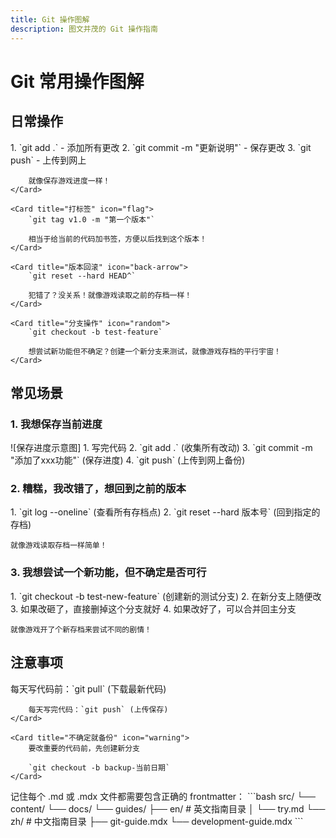 ```yaml
---
title: Git 操作图解
description: 图文并茂的 Git 操作指南
---
```



# Git 常用操作图解

## 日常操作

<CardGrid stagger>
	<Card title="保存更改" icon="pencil">
		1. `git add .` - 添加所有更改
		2. `git commit -m "更新说明"` - 保存更改
		3. `git push` - 上传到网上
        
        就像保存游戏进度一样！
	</Card>

	<Card title="打标签" icon="flag">
		`git tag v1.0 -m "第一个版本"`

        相当于给当前的代码加书签，方便以后找到这个版本！
	</Card>

	<Card title="版本回滚" icon="back-arrow">
		`git reset --hard HEAD^`
        
        犯错了？没关系！就像游戏读取之前的存档一样！
	</Card>

	<Card title="分支操作" icon="random">
		`git checkout -b test-feature`
        
        想尝试新功能但不确定？创建一个新分支来测试，就像游戏存档的平行宇宙！
	</Card>
</CardGrid>

## 常见场景

### 1. 我想保存当前进度
<Card>
    ![保存进度示意图]
    1. 写完代码
    2. `git add .` (收集所有改动)
    3. `git commit -m "添加了xxx功能"` (保存进度)
    4. `git push` (上传到网上备份)
</Card>

### 2. 糟糕，我改错了，想回到之前的版本
<Card>
    1. `git log --oneline` (查看所有存档点)
    2. `git reset --hard 版本号` (回到指定的存档)
    
    就像游戏读取存档一样简单！
</Card>

### 3. 我想尝试一个新功能，但不确定是否可行
<Card>
    1. `git checkout -b test-new-feature` (创建新的测试分支)
    2. 在新分支上随便改
    3. 如果改砸了，直接删掉这个分支就好
    4. 如果改好了，可以合并回主分支
    
    就像游戏开了个新存档来尝试不同的剧情！
</Card>

## 注意事项

<CardGrid>
	<Card title="常备操作" icon="open-book">
		每天写代码前：`git pull` (下载最新代码)
        
        每天写完代码：`git push` (上传保存)
	</Card>

	<Card title="不确定就备份" icon="warning">
		要改重要的代码前，先创建新分支
        
        `git checkout -b backup-当前日期`
	</Card>
</CardGrid> 
<Card>
    记住每个 .md 或 .mdx 文件都需要包含正确的 frontmatter：
    ```bash
    src/
    └── content/
        └── docs/
            └── guides/
                ├── en/                     # 英文指南目录
                │   └── try.md             
                └── zh/                     # 中文指南目录
                    ├── git-guide.mdx
                    └── development-guide.mdx
    ```
</Card> 